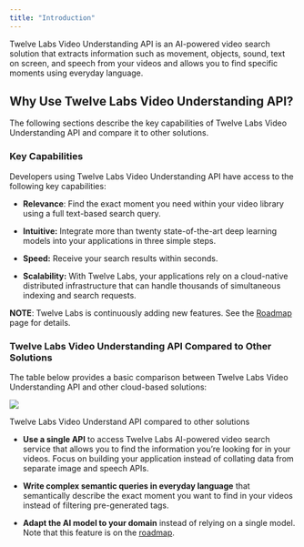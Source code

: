 ```yaml
---
title: "Introduction"
---
```


Twelve Labs Video Understanding API is an AI-powered video search solution that extracts information such as movement, objects, sound, text on screen, and speech from your videos and allows you to find specific moments using everyday language.

## Why Use Twelve Labs Video Understanding API?

The following sections describe the key capabilities of Twelve Labs Video Understanding API and compare it to other solutions.

### Key Capabilities

Developers using Twelve Labs Video Understanding API have access to the following key capabilities:

* **Relevance**: Find the exact moment you need within your video library using a full text-based search query.

* **Intuitive:** Integrate more than twenty state-of-the-art deep learning models into your applications in three simple steps.

* **Speed:** Receive your search results within seconds.

* **Scalability:** With Twelve Labs, your applications rely on a cloud-native distributed infrastructure that can handle thousands of simultaneous indexing and search requests.

**NOTE**: Twelve Labs is continuously adding new features. See the [Roadmap](/roadmap) page for details.

### Twelve Labs Video Understanding API Compared to Other Solutions

The table below provides a basic comparison between Twelve Labs Video Understanding API and other cloud-based solutions:

![](/images/twelve-labs-compared.png)

Twelve Labs Video Understand API compared to other solutions

* **Use a single API** to access Twelve Labs AI-powered video search service that allows you to find the information you’re looking for in your videos. Focus on building your application instead of collating data from separate image and speech APIs.

* **Write complex semantic queries in everyday language** that semantically describe the exact moment you want to find in your videos instead of filtering pre-generated tags.

* **Adapt the AI model to your domain** instead of relying on a single model. Note that this feature is on the [roadmap](/roadmap).